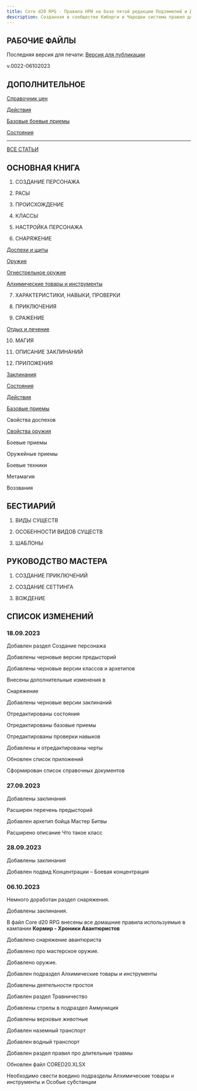 ```yaml
---
title: Core d20 RPG - Правила НРИ на базе пятой редакции Подземелий и Драконов
description: Созданная в сообществе Киборги и Чародеи система правил для НРИ
---
```


## РАБОЧИЕ ФАЙЛЫ

Последняя версия для печати: [Версия для публикации](https://1drv.ms/w/s!Atcrhwwo1lBA4rJxGaAmNH6Aatr55Q?e=Na4g1N)

v.0022-06102023

## ДОПОЛНИТЕЛЬНОЕ

[Справочник цен](https://1drv.ms/w/s!Atcrhwwo1lBA34Zyc4aJTXfDKECa2A?e=TXivVo)

[Действия](https://1drv.ms/w/s!Atcrhwwo1lBA2dM1YzRDMg03gFExVg?e=tekaaH)

[Базовые боевые приемы](https://1drv.ms/w/s!Atcrhwwo1lBA2dMyCM_VzyPoHuZPGQ?e=PQCY66)

[Состояния](https://1drv.ms/w/s!Atcrhwwo1lBA2dM4es-k2Vu9fId01A?e=gtN8VU)

---

[ВСЕ СТАТЬИ](https://cyborgsandmages.com/posts/cored20rpg/1)

## ОСНОВНАЯ КНИГА

1.  СОЗДАНИЕ ПЕРСОНАЖА

2.  РАСЫ

3.  ПРОИСХОЖДЕНИЕ

4.  КЛАССЫ

5.  НАСТРОЙКА ПЕРСОНАЖА

6.  СНАРЯЖЕНИЕ

[Доспехи и щиты](https://cyborgsandmages.com/posts/cored20rpg/armor)

[Оружие](https://cyborgsandmages.com/posts/cored20rpg/weapons)

[Огнестрельное оружие](https://cyborgsandmages.com/posts/cored20rpg/firearms)

[Алхимические товары и инструменты](https://cyborgsandmages.com/posts/cored20rpg/alchemical-items-and-substances)

7.  ХАРАКТЕРИСТИКИ, НАВЫКИ, ПРОВЕРКИ

8.  ПРИКЛЮЧЕНИЯ

9.  СРАЖЕНИЕ

[Отдых и лечение](https://cyborgsandmages.com/posts/cored20rpg/rests-and-healing)

10. МАГИЯ

11. ОПИСАНИЕ ЗАКЛИНАНИЙ

12. ПРИЛОЖЕНИЯ

[Заклинания](https://cyborgsandmages.com/posts/cored20rpg/spells)

[Состояния](https://cyborgsandmages.com/posts/cored20rpg/conditions)

[Действия](https://cyborgsandmages.com/posts/cored20rpg/actions)

[Базовые приемы](https://cyborgsandmages.com/posts/cored20rpg/basicmaneuvers)

Свойства доспехов

[Свойства оружия](https://cyborgsandmages.com/posts/cored20rpg/weaponproperties)

Боевые приемы

Оружейные приемы

Боевые техники

Метамагия

Воззвания

## БЕСТИАРИЙ

1.  ВИДЫ СУЩЕСТВ

2.  ОСОБЕННОСТИ ВИДОВ СУЩЕСТВ

3.  ШАБЛОНЫ

## РУКОВОДСТВО МАСТЕРА

1.  СОЗДАНИЕ ПРИКЛЮЧЕНИЙ

2.  СОЗДАНИЕ СЕТТИНГА

3.  ВОЖДЕНИЕ

## СПИСОК ИЗМЕНЕНИЙ

### 18.09.2023

Добавлен раздел Создание персонажа

Добавлены черновые версии предысторий

Добавлены черновые версии классов и
архетипов

Внесены дополнительные изменения в

Снаряжение

Добавлены черновые версии заклинаний

Отредактированы состояния

Отредактированы базовые приемы

Отредактированы проверки навыков

Добавлены и отредактированы черты

Обновлен список приложений

Сформирован список справочных документов

### 27.09.2023

Добавлены заклинания

Расширен перечень предысторий

Добавлен архетип бойца Мастер Битвы

Расширено описание Что такое класс

### 28.09.2023

Добавлены заклинания

Добавлен подвид Концентрации – Боевая
концентрация

### 06.10.2023

Немного доработан раздел снаряжения.

Добавлены заклинания.

В файл Core d20 RPG внесены все домашние правила используемые в кампании **Кормир - Хроники Авантюристов**

Добавлено снаряжение авантюриста

Добавлено про мастерское оружие.

Добавлено оружие.

Добавлен подраздел Алхимические товары и
инструменты

Добавлены деятельности простоя

Добавлен раздел Травничество

Добавлены стрелы в подраздел Аммуниция

Добавлены верховые животные

Добавлен наземный транспорт

Добавлен водный транспорт

Добавлен раздел правил про длительные травмы

Обновлен файл CORED20.XLSX

Необходимо свести воедино подразделы Алхимические товары и инструменты и Особые субстанции
